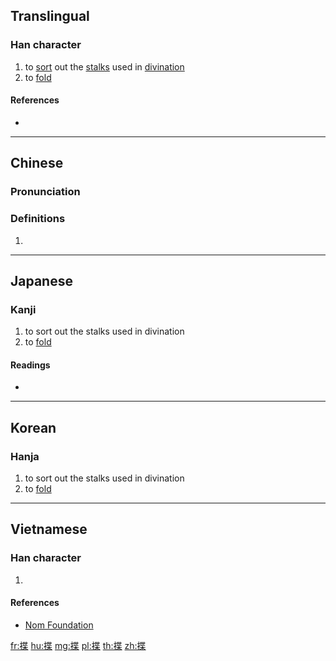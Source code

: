 ==Translingual==

===Han character===
{{Han char|rn=64|rad=手|as=09|sn=12|four=54094|canj=QPTD|ids=⿰扌枼}}

# to [[sort]] out the [[stalk]]s used in [[divination]]
# to [[fold]]

====References====
* {{Han ref|kx=0444.190|dkj=12403|dj=0795.160|hdz=31911.150|uh=63F2|ud=25586|bh=D960|bd=55648}}

----

==Chinese==
{{zh-forms}}

===Pronunciation===
{{zh-pron
|m=dié,shé,yè
|c=dip6,sip3,sit3
|mn=tia̍p
|mc=y
|oc=y
|ma=
|cat=v
}}

===Definitions===
{{zh-hanzi}}

# {{rfdef|lang=zh}}

----

==Japanese==

===Kanji===
{{ja-kanji|grade=|rs=手09}}

# to sort out the stalks used in divination
# to [[fold]]

====Readings====
* {{ja-readings|on=[[せつ]] (setsu), [[ぜち]] (zechi), [[ちょう]] (chō), [[じょう]] (jō)|kun=[[かぞえる]] (kazoeru)}}

----

==Korean==

===Hanja===
{{ko-hanja|hangeul=설|eumhun=|rv=seol|mr=sŏl|y=sel}}

# to sort out the stalks used in divination
# to [[fold]]

----

==Vietnamese==

===Han character===
{{vi-readings|rs=手09|hanviet=[[dẹp]], [[đắp]]}}

# {{defn|lang=vi|sort=手09}}

====References====
* [http://nomfoundation.org/common/nom_details.php?codepoint=63f2 Nom Foundation]

[[fr:揲]]
[[hu:揲]]
[[mg:揲]]
[[pl:揲]]
[[th:揲]]
[[zh:揲]]